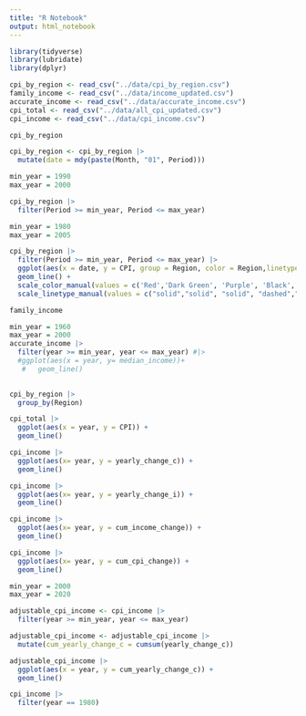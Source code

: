 ```yaml
---
title: "R Notebook"
output: html_notebook
---
```



```r
library(tidyverse)
library(lubridate)
library(dplyr)
```
```r
cpi_by_region <- read_csv("../data/cpi_by_region.csv")
family_income <- read_csv("../data/income_updated.csv")
accurate_income <- read_csv("../data/accurate_income.csv")
cpi_total <- read_csv("../data/all_cpi_updated.csv")
cpi_income <- read_csv("../data/cpi_income.csv")
```

```r
cpi_by_region
```






```r
cpi_by_region <- cpi_by_region |>
  mutate(date = mdy(paste(Month, "01", Period)))
```


```r
min_year = 1990
max_year = 2000

cpi_by_region |>
  filter(Period >= min_year, Period <= max_year)
```

```r
min_year = 1980
max_year = 2005

cpi_by_region |>
  filter(Period >= min_year, Period <= max_year) |>
  ggplot(aes(x = date, y = CPI, group = Region, color = Region,linetype = Region)) +
  geom_line() +
  scale_color_manual(values = c('Red','Dark Green', 'Purple', 'Black', 'Blue')) +
  scale_linetype_manual(values = c("solid","solid", "solid", "dashed","solid"))
```
```r
family_income
```

```r
min_year = 1960
max_year = 2000
accurate_income |>
  filter(year >= min_year, year <= max_year) #|>
  #ggplot(aes(x = year, y= median_income))+
   #   geom_line()
       
```

```r
cpi_by_region |>
  group_by(Region)
```
```r
cpi_total |>
  ggplot(aes(x = year, y = CPI)) +
  geom_line()
```
```r
cpi_income |>
  ggplot(aes(x= year, y = yearly_change_c)) +
  geom_line()
```
```r
cpi_income |>
  ggplot(aes(x= year, y = yearly_change_i)) +
  geom_line()
```

```r
cpi_income |>
  ggplot(aes(x= year, y = cum_income_change)) +
  geom_line()
```
```r
cpi_income |>
  ggplot(aes(x= year, y = cum_cpi_change)) +
  geom_line()
```
```r
min_year = 2000
max_year = 2020

adjustable_cpi_income <- cpi_income |>
  filter(year >= min_year, year <= max_year)

adjustable_cpi_income <- adjustable_cpi_income |>
  mutate(cum_yearly_change_c = cumsum(yearly_change_c))

adjustable_cpi_income |>
  ggplot(aes(x = year, y = cum_yearly_change_c)) +
  geom_line()
```
```r
cpi_income |>
  filter(year == 1980)

```

